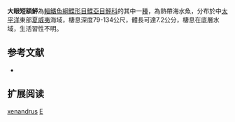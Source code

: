 {{Speciesbox
| name = 大眼短額鮃
| image = Engyprosopon xenandrus.jpg
| image_width = 250px
| image_caption = 
| status = NE
| status_system = IUCN3.1
| genus = Engyprosopon
| species = xenandrus
| authority = [[Gilbert|Gilbert]], 1905
| synonyms = 
}}

'''大眼短額鮃'''為[[輻鰭魚綱|輻鰭魚綱]][[鰈形目|鰈形目]][[鰈亞目|鰈亞目]][[鮃科|鮃科]]的其中一[[種|種]]，為熱帶海水魚，分布於中[[太平洋|太平洋]]東部[[夏威夷|夏威夷]]海域，棲息深度79-134公尺，體長可達7.2公分，棲息在底層水域，生活習性不明。

== 参考文献 ==
*{{FishBase_species|genus=Engyprosopon|species=xenandrus|year=2014|month=4}}

== 扩展阅读 ==
{{refbegin}}
{{wikispecies-inline|Engyprosopon xenandrus|大眼短額鮃}}
{{refend}}
{{Taxonbar|from=Q581983}}

[[Category:短額鮃屬|xenandrus]]
[[Category:1905年描述的魚類|E]]


{{魚類小作品}}